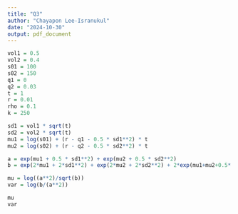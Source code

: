 ```yaml
---
title: "Q3"
author: "Chayapon Lee-Isranukul"
date: "2024-10-30"
output: pdf_document
---
```


\section{Valuing American Options by Simulation: A Simple Least-Squares Approach}

```r
vol1 = 0.5
vol2 = 0.4
s01 = 100
s02 = 150
q1 = 0
q2 = 0.03
t = 1
r = 0.01
rho = 0.1
k = 250

sd1 = vol1 * sqrt(t)
sd2 = vol2 * sqrt(t)
mu1 = log(s01) + (r - q1 - 0.5 * sd1**2) * t
mu2 = log(s02) + (r - q2 - 0.5 * sd2**2) * t

a = exp(mu1 + 0.5 * sd1**2) + exp(mu2 + 0.5 * sd2**2)
b = exp(2*mu1 + 2*sd1**2) + exp(2*mu2 + 2*sd2**2) + 2*exp(mu1+mu2+0.5*(sd1**2 + sd2**2 + 2*rho*sd1*sd2))

mu = log((a**2)/sqrt(b))
var = log(b/(a**2))

mu
var
```